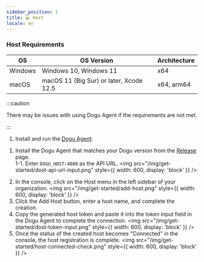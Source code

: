 ```yaml
---
sidebar_position: 1
title: 💻 Host
locale: en
---
```



### Host Requirements

| OS      | OS Version                              | Architecture |
| ------- | --------------------------------------- | ------------ |
| Windows | Windows 10, Windows 11                  | x64          |
| macOS   | macOS 11 (Big Sur) or later, Xcode 12.5 | x64, arm64   |

:::caution

There may be issues with using Dogu Agent if the requirements are not met.

:::

<Tabs groupId="service" defaultValue="cloud" queryString>
<TabItem value="cloud" label="Cloud" default>

1. Install and run the [Dogu Agent](https://dogutech.io/downloads/dogu-agent).

</TabItem>

<TabItem value="self-hosted" label="Self-Hosted" default>

1. Install the Dogu Agent that matches your Dogu version from the [Release](https://github.com/dogu-team/dogu/releases) page.  
   1-1. Enter `DOGU_HOST:4000` as the API URL.
   <img
     src="/img/get-started/dost-api-url-input.png"
     style={{ width: 600, display: 'block' }}
   />

</TabItem>
</Tabs>

2. In the console, click on the Host menu in the left sidebar of your organization.
   <img
     src="/img/get-started/add-host.png"
     style={{ width: 600, display: 'block' }}
   />
3. Click the Add Host button, enter a host name, and complete the creation.
4. Copy the generated host token and paste it into the token input field in the Dogu Agent to complete the connection.
   <img
     src="/img/get-started/dost-token-input.png"
     style={{ width: 600, display: 'block' }}
   />
5. Once the status of the created host becomes "Connected" in the console, the host registration is complete.
   <img
     src="/img/get-started/host-connected-check.png"
     style={{ width: 600, display: 'block' }}
   />
